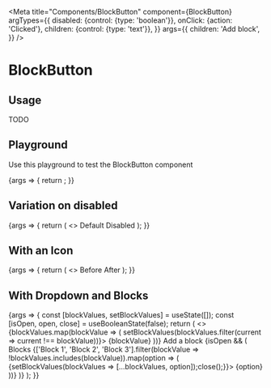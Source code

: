 
<Meta
  title="Components/BlockButton"
  component={BlockButton}
  argTypes={{
    disabled: {control: {type: 'boolean'}},
    onClick: {action: 'Clicked'},
    children: {control: {type: 'text'}},
  }}
  args={{
    children: 'Add block',
  }}
/>

# BlockButton

## Usage

TODO

## Playground

Use this playground to test the BlockButton component

<Canvas>
  <Story name="Standard">
    {args => {
      return <BlockButton {...args} />;
    }}
  </Story>
</Canvas>

<ArgsTable story="Standard" />

## Variation on disabled

<Canvas>
  <Story name="Disabled">
    {args => {
      return (
        <>
          <BlockButton {...args}>
            Default
          </BlockButton>
          <BlockButton {...args} disabled={true}>
            Disabled
          </BlockButton>
        </>
      );
    }}
  </Story>
</Canvas>

## With an Icon

<Canvas>
  <Story name="With an Icon">
    {args => {
      return (
        <>
          <BlockButton {...args}>
            <PlusIcon /> Before
          </BlockButton>
          <BlockButton {...args}>
            After <PlusIcon />
          </BlockButton>
        </>
      );
    }}
  </Story>
</Canvas>

## With Dropdown and Blocks

<Canvas>
  <Story name="With Dropdown and Blocks">
    {args => {
      const [blockValues, setBlockValues] = useState([]);
      const [isOpen, open, close] = useBooleanState(false);
      return (
        <>
            {blockValues.map(blockValue => (
                <Block key={blockValue} removable={true} onRemove={() => setBlockValues(blockValues.filter(current => current !== blockValue))}>
                    {blockValue}
                </Block>
            ))}
            <Dropdown fullWidth={true}>
                <BlockButton onClick={open} disabled={blockValues.length === 3}>
                    Add a block
                </BlockButton>
                {isOpen && (
                    <Dropdown.Overlay onClose={close}>
                        <Dropdown.Header>
                            <Dropdown.Title>Blocks</Dropdown.Title>
                        </Dropdown.Header>
                        <Dropdown.ItemCollection>
                            {['Block 1', 'Block 2', 'Block 3'].filter(blockValue => !blockValues.includes(blockValue)).map(option => (
                                <Dropdown.Item key={option} onClick={() => {setBlockValues(blockValues => [...blockValues, option]);close();}}>
                                    {option}
                                </Dropdown.Item>
                            ))}
                        </Dropdown.ItemCollection>
                    </Dropdown.Overlay>
                )}
            </Dropdown>
        </>
      );
    }}
  </Story>
</Canvas>
